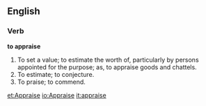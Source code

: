 ==English==

===Verb===

'''to appraise'''

#To set a value; to estimate the worth of, particularly by persons appointed for the purpose; as, to appraise goods and chattels.
#To estimate; to conjecture.
#To praise; to commend.

[[et:Appraise]]
[[io:Appraise]]
[[it:appraise]]